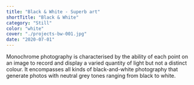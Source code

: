 ```yaml
---
title: "Black & White - Superb art"
shortTitle: "Black & White"
category: "Still"
color: "white"
cover: "./projects-bw-001.jpg"
date: "2020-07-01"
---
```


Monochrome photography is characterised by the ability of each point on an image to record and display a varied quantity of light but not a distinct colour. It encompasses all kinds of black-and-white photography that generate photos with neutral grey tones ranging from black to white.
